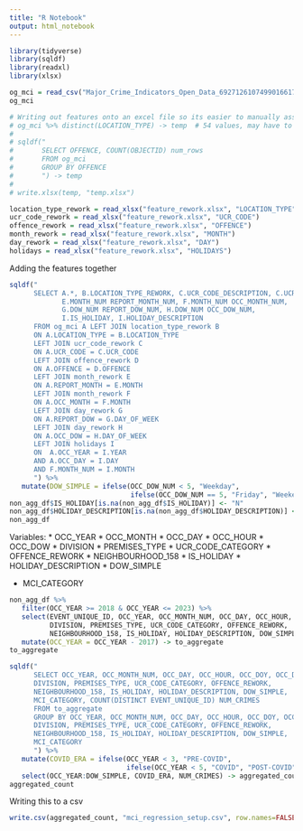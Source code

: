 ```yaml
---
title: "R Notebook"
output: html_notebook
---
```


```r
library(tidyverse)
library(sqldf)
library(readxl)
library(xlsx)
```

```r
og_mci = read_csv("Major_Crime_Indicators_Open_Data_6927126107499016617.csv")
og_mci
```

```r
# Writing out features onto an excel file so its easier to manually assess
# og_mci %>% distinct(LOCATION_TYPE) -> temp  # 54 values, may have to feature engineer this
# 
# sqldf("
#       SELECT OFFENCE, COUNT(OBJECTID) num_rows
#       FROM og_mci
#       GROUP BY OFFENCE
#       ") -> temp
# 
# write.xlsx(temp, "temp.xlsx")

location_type_rework = read_xlsx("feature_rework.xlsx", "LOCATION_TYPE")
ucr_code_rework = read_xlsx("feature_rework.xlsx", "UCR_CODE")
offence_rework = read_xlsx("feature_rework.xlsx", "OFFENCE")
month_rework = read_xlsx("feature_rework.xlsx", "MONTH")
day_rework = read_xlsx("feature_rework.xlsx", "DAY")
holidays = read_xlsx("feature_rework.xlsx", "HOLIDAYS")
```

Adding the features together

```r
sqldf("
      SELECT A.*, B.LOCATION_TYPE_REWORK, C.UCR_CODE_DESCRIPTION, C.UCR_CODE_CATEGORY, D.OFFENCE_REWORK,
             E.MONTH_NUM REPORT_MONTH_NUM, F.MONTH_NUM OCC_MONTH_NUM,
             G.DOW_NUM REPORT_DOW_NUM, H.DOW_NUM OCC_DOW_NUM,
             I.IS_HOLIDAY, I.HOLIDAY_DESCRIPTION
      FROM og_mci A LEFT JOIN location_type_rework B
      ON A.LOCATION_TYPE = B.LOCATION_TYPE
      LEFT JOIN ucr_code_rework C
      ON A.UCR_CODE = C.UCR_CODE
      LEFT JOIN offence_rework D
      ON A.OFFENCE = D.OFFENCE
      LEFT JOIN month_rework E
      ON A.REPORT_MONTH = E.MONTH
      LEFT JOIN month_rework F
      ON A.OCC_MONTH = F.MONTH
      LEFT JOIN day_rework G
      ON A.REPORT_DOW = G.DAY_OF_WEEK
      LEFT JOIN day_rework H
      ON A.OCC_DOW = H.DAY_OF_WEEK
      LEFT JOIN holidays I
      ON  A.OCC_YEAR = I.YEAR
      AND A.OCC_DAY = I.DAY
      AND F.MONTH_NUM = I.MONTH
      ") %>% 
   mutate(DOW_SIMPLE = ifelse(OCC_DOW_NUM < 5, "Weekday",
                              ifelse(OCC_DOW_NUM == 5, "Friday", "Weekend"))) -> non_agg_df
non_agg_df$IS_HOLIDAY[is.na(non_agg_df$IS_HOLIDAY)] <- "N"
non_agg_df$HOLIDAY_DESCRIPTION[is.na(non_agg_df$HOLIDAY_DESCRIPTION)] <- "None"
non_agg_df
```
Variables:
* OCC_YEAR
* OCC_MONTH
* OCC_DAY
* OCC_HOUR
* OCC_DOW
* DIVISION
* PREMISES_TYPE
* UCR_CODE_CATEGORY
* OFFENCE_REWORK
* NEIGHBOURHOOD_158
* IS_HOLIDAY
* HOLIDAY_DESCRIPTION
* DOW_SIMPLE

* MCI_CATEGORY




```r
non_agg_df %>%
   filter(OCC_YEAR >= 2018 & OCC_YEAR <= 2023) %>% 
   select(EVENT_UNIQUE_ID, OCC_YEAR, OCC_MONTH_NUM, OCC_DAY, OCC_HOUR, OCC_DOY, OCC_DOW,
          DIVISION, PREMISES_TYPE, UCR_CODE_CATEGORY, OFFENCE_REWORK,
          NEIGHBOURHOOD_158, IS_HOLIDAY, HOLIDAY_DESCRIPTION, DOW_SIMPLE, MCI_CATEGORY) %>% 
   mutate(OCC_YEAR = OCC_YEAR - 2017) -> to_aggregate
to_aggregate
```

```r
sqldf("
      SELECT OCC_YEAR, OCC_MONTH_NUM, OCC_DAY, OCC_HOUR, OCC_DOY, OCC_DOW,
      DIVISION, PREMISES_TYPE, UCR_CODE_CATEGORY, OFFENCE_REWORK,
      NEIGHBOURHOOD_158, IS_HOLIDAY, HOLIDAY_DESCRIPTION, DOW_SIMPLE,
      MCI_CATEGORY, COUNT(DISTINCT EVENT_UNIQUE_ID) NUM_CRIMES
      FROM to_aggregate
      GROUP BY OCC_YEAR, OCC_MONTH_NUM, OCC_DAY, OCC_HOUR, OCC_DOY, OCC_DOW,
      DIVISION, PREMISES_TYPE, UCR_CODE_CATEGORY, OFFENCE_REWORK,
      NEIGHBOURHOOD_158, IS_HOLIDAY, HOLIDAY_DESCRIPTION, DOW_SIMPLE,
      MCI_CATEGORY
      ") %>% 
   mutate(COVID_ERA = ifelse(OCC_YEAR < 3, "PRE-COVID",
                             ifelse(OCC_YEAR < 5, "COVID", "POST-COVID"))) %>% 
   select(OCC_YEAR:DOW_SIMPLE, COVID_ERA, NUM_CRIMES) -> aggregated_count
aggregated_count
```

Writing this to a csv

```r
write.csv(aggregated_count, "mci_regression_setup.csv", row.names=FALSE, na="")
```

